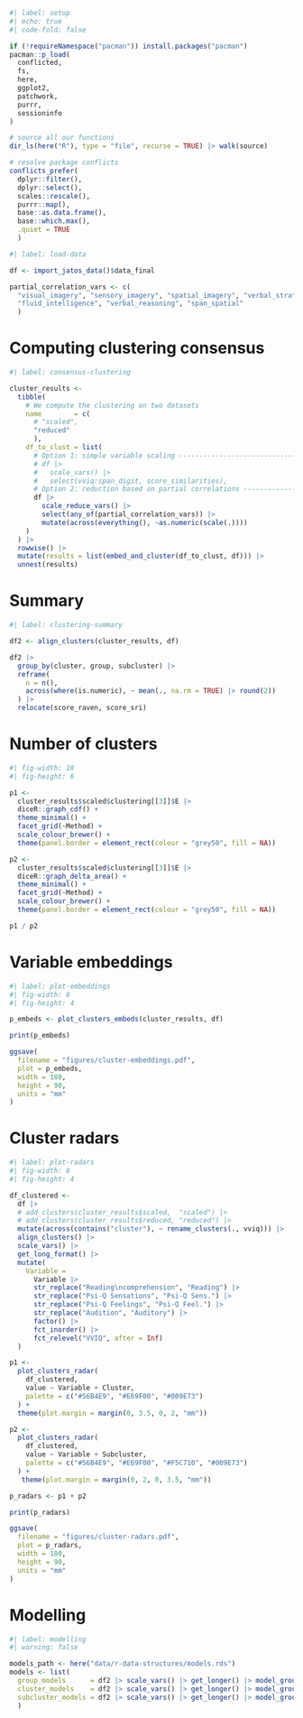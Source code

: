 ```r
#| label: setup
#| echo: true
#| code-fold: false

if (!requireNamespace("pacman")) install.packages("pacman")
pacman::p_load(
  conflicted, 
  fs, 
  here,
  ggplot2,
  patchwork,
  purrr,
  sessioninfo
)

# source all our functions
dir_ls(here("R"), type = "file", recurse = TRUE) |> walk(source)

# resolve package conflicts
conflicts_prefer(
  dplyr::filter(), 
  dplyr::select(),
  scales::rescale(), 
  purrr::map(),
  base::as.data.frame(),
  base::which.max(),
  .quiet = TRUE
  )
```

```r
#| label: load-data

df <- import_jatos_data()$data_final

partial_correlation_vars <- c(
  "visual_imagery", "sensory_imagery", "spatial_imagery", "verbal_strategies",
  "fluid_intelligence", "verbal_reasoning", "span_spatial"
  )
```

# Computing clustering consensus

```r
#| label: consensus-clustering

cluster_results <- 
  tibble(
    # We compute the clustering on two datasets
    name        = c(
      # "scaled", 
      "reduced"
      ),
    df_to_clust = list(
      # Option 1: simple variable scaling --------------------------------------
      # df |> 
      #   scale_vars() |> 
      #   select(vviq:span_digit, score_similarities),
      # Option 2: reduction based on partial correlations ----------------------
      df |>
        scale_reduce_vars() |>
        select(any_of(partial_correlation_vars)) |>
        mutate(across(everything(), ~as.numeric(scale(.))))
    )
  ) |> 
  rowwise() |> 
  mutate(results = list(embed_and_cluster(df_to_clust, df))) |> 
  unnest(results)
```

# Summary

```r
#| label: clustering-summary

df2 <- align_clusters(cluster_results, df)

df2 |>
  group_by(cluster, group, subcluster) |>
  reframe(
    n = n(),
    across(where(is.numeric), ~ mean(., na.rm = TRUE) |> round(2))
  ) |> 
  relocate(score_raven, score_sri)
```

# Number of clusters

```r
#| fig-width: 10
#| fig-height: 6

p1 <-
  cluster_results$scaled$clustering[[3]]$E |> 
  diceR::graph_cdf() + 
  theme_minimal() + 
  facet_grid(~Method) + 
  scale_colour_brewer() + 
  theme(panel.border = element_rect(colour = "grey50", fill = NA))

p2 <-
  cluster_results$scaled$clustering[[3]]$E |> 
  diceR::graph_delta_area() + 
  theme_minimal() + 
  facet_grid(~Method) + 
  scale_colour_brewer() + 
  theme(panel.border = element_rect(colour = "grey50", fill = NA))

p1 / p2
```

# Variable embeddings

```r
#| label: plot-embeddings
#| fig-width: 8
#| fig-height: 4

p_embeds <- plot_clusters_embeds(cluster_results, df)

print(p_embeds)

ggsave(
  filename = "figures/cluster-embeddings.pdf",
  plot = p_embeds,
  width = 180,
  height = 90,
  units = "mm"
)
```

# Cluster radars

```r
#| label: plot-radars
#| fig-width: 8
#| fig-height: 4

df_clustered <- 
  df |> 
  # add_clusters(cluster_results$scaled,  "scaled") |>
  # add_clusters(cluster_results$reduced, "reduced") |>
  mutate(across(contains("cluster"), ~ rename_clusters(., vviq))) |> 
  align_clusters() |>
  scale_vars() |> 
  get_long_format() |> 
  mutate(
    Variable = 
      Variable |> 
      str_replace("Reading\ncomprehension", "Reading") |> 
      str_replace("Psi-Q Sensations", "Psi-Q Sens.") |> 
      str_replace("Psi-Q Feelings", "Psi-Q Feel.") |>  
      str_replace("Audition", "Auditory") |> 
      factor() |> 
      fct_inorder() |> 
      fct_relevel("VVIQ", after = Inf)
  )

p1 <-
  plot_clusters_radar(
    df_clustered,
    value ~ Variable + Cluster,
    palette = c("#56B4E9", "#E69F00", "#009E73")
  ) +
  theme(plot.margin = margin(0, 3.5, 0, 2, "mm"))

p2 <-
  plot_clusters_radar(
    df_clustered,
    value ~ Variable + Subcluster,
    palette = c("#56B4E9", "#E69F00", "#F5C710", "#009E73")
  ) +
   theme(plot.margin = margin(0, 2, 0, 3.5, "mm"))

p_radars <- p1 + p2

print(p_radars)

ggsave(
  filename = "figures/cluster-radars.pdf",
  plot = p_radars,
  width = 180,
  height = 90,
  units = "mm"
)
```

# Modelling

```r
#| label: modelling
#| warning: false

models_path <- here("data/r-data-structures/models.rds")
models <- list(
  group_models      = df2 |> scale_vars() |> get_longer() |> model_groups(groups = Group),
  cluster_models    = df2 |> scale_vars() |> get_longer() |> model_groups(groups = Cluster),
  subcluster_models = df2 |> scale_vars() |> get_longer() |> model_groups(groups = Subcluster)
  )
```

